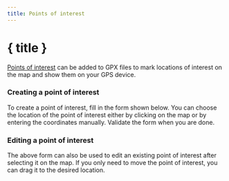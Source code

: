 ```yaml
---
title: Points of interest
---
```


<script>
</script>

# <MapPin size="24" class="inline-block" style="margin-bottom: 5px" /> { title }

[Points of interest](../gpx) can be added to GPX files to mark locations of interest on the map and show them on your GPS device.

### Creating a point of interest

To create a point of interest, fill in the form shown below.
You can choose the location of the point of interest either by clicking on the map or by entering the coordinates manually.
Validate the form when you are done.

<div class="flex flex-row justify-center">
    <Waypoint class="text-foreground p-3 border rounded-md shadow-lg" />
</div>

### Editing a point of interest

The above form can also be used to edit an existing point of interest after selecting it on the map.
If you only need to move the point of interest, you can drag it to the desired location.